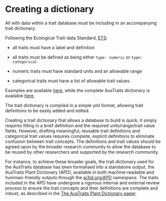 # Creating a dictionary

All with data within a trait database must be including in an accompanying trait dictionary.

Following the Ecological Trait-data Standard, [ETS](https://doi.org/10.1111/2041-210X.13288):

-   all traits must have a label and definition

-   all traits must be defined as being either `type: numeric` or `type: categorical`

-   numeric traits must have standard units and an allowable range

-   categorical traits must have a list of allowable trait values.

Examples are available [here](dictionary.html), while the complete AusTraits dictionary is available [here](https://github.com/traitecoevo/austraits.build/tree/develop/config).

The trait dictionary is compiled in a simple yml format, allowing trait definitions to be easily added and edited.  

Creating a trait dictionary that allows a database to build is quick; it simply requires filling in a brief definition and the required units/range/trait value fields. However, drafting meaningful, reusable trait definitions and categorical trait values requires complete, explicit definitions to eliminate confusion between trait concepts. The definitions and trait values should be agreed upon by the broader research community to allow the database to be reused by other researchers and supported by the research community. 

For instance, to achieve these broader goals, the trait dictionary used for the AusTraits database has been formalised into a standalone output, the AusTraits Plant Dictionary (APD), available in both machine-readable and humman-friendly outputs through the [w3id.org/APD](https://w3id.org/APD) namespace. The traits included in the APD have undergone a rigorous internal and external review process to ensure the trait concepts and their definitions are complete and robust, as described in the [The AusTraits Plant Dictionary paper](doi.org/10.1101/2023.06.16.545047).
